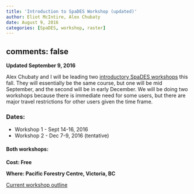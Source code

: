 ```yaml
---
title: 'Introduction to SpaDES Workshop (updated)'
author: Eliot McIntire, Alex Chubaty
date: August 9, 2016
categories: [SpaDES, workshop, raster]
---
```

comments: false
---
**Updated September 9, 2016**

Alex Chubaty and I will be leading two [introductory SpaDES workshops](https://rpubs.com/PredictiveEcology/SpaDES-Intro-Course-Outline) this fall.
They will essentially be the same course, but one will be mid September, and the second will be in early December. 
We will be doing two workshops because there is immediate need for some users, but there are major travel restrictions for other users given the time frame.

### Dates: 

- Workshop 1 - Sept 14-16, 2016
- Workshop 2 - Dec 7-9, 2016 (tentative)

#### Both workshops:

**Cost: Free**

**Where: Pacific Forestry Centre, Victoria, BC**

[Current workshop outline](https://rpubs.com/PredictiveEcology/SpaDES-Intro-Course-Outline)

